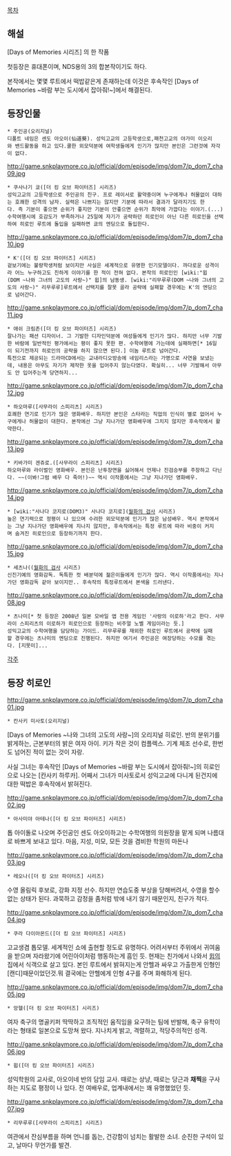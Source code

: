 [[목차]]

== 해설 ==
[Days of Memories 시리즈] 의 한 작품

첫등장은 휴대폰이며, NDS용의 3의 합본작이기도 하다.

본작에서는 몇몇 루트에서 떡밥같은게 존재하는데 이것은 후속작인 [Days of Memories ~바람 부는 도시에서 잡아줘!~]에서 해결된다.

== 등장인물 ==
 * 주인공(오리지널)
 디폴트 네임은 센도 아오이(仙道葵). 성익고교의 고등학생으로,패천고교의 야가미 이오리와 밴드활동을 하고 있다.쿨한 외모덕분에 여학생들에게 인기가 많지만 본인은 그런것에 자각이 없다.

http://game.snkplaymore.co.jp/official/dom/episode/img/dom7/p_dom7_cha09.jpg
 * 쿠사나기 쿄([더 킹 오브 파이터즈] 시리즈)
 성익고교의 고등학생으로 주인공의 친구. 프로 레이서로 활약중이며 누구에게나 허물없이 대하는 호쾌한 성격의 남자. 실력은 나쁘지는 않지만 기분에 따라서 결과가 달라지기도 한다. 즉 기분이 좋으면 순위가 좋지만 기분이 안좋으면 순위가 최악에 가깝다는 이야기.(...)
 수학여행시에 호감도가 부족하거나 25일에 자기가 공략하던 히로인이 아닌 다른 히로인을 선택하여 히로인 루트에 돌입을 실패하면 쿄의 엔딩으로 돌입한다.

http://game.snkplaymore.co.jp/official/dom/episode/img/dom7/p_dom7_cha10.jpg
 * K'([더 킹 오브 파이터즈] 시리즈)
 겉보기에는 불량학생처럼 보이지만 사실은 세계적으로 유명한 인기모델이다. 까다로운 성격이라 어느 누구하고도 친하게 이야기를 한 적이 전혀 없다. 본작의 히로인인 [wiki:"윕(DOM ~나와 그녀의 고도의 사랑~)" 윕]의 남동생. [wiki:"리무루루(DOM ~나와 그녀의 고도의 사랑~)" 리무루루]루트에서 선택지를 잘못 골라 공략에 실패할 경우에는 K'의 엔딩으로 넘어간다.

http://game.snkplaymore.co.jp/official/dom/episode/img/dom7/p_dom7_cha11.jpg
 * 애쉬 크림존([더 킹 오브 파이터즈] 시리즈)
 잘나가는 패션 디자이너. 그 기발한 디자인덕분에 여성들에게 인기가 많다. 하지만 너무 기발한 바람에 일반적인 평가에서는 평이 좋지 못한 편. 수학여행에 가는데에 실패하면[* 16일이 되기전까지 히로인의 공략을 하지 않으면 된다.] 이놈 루트로 넘어간다.
 특전으로 제공되는 드라마CD에서는 교내라디오방송에 네임리스라는 가명으로 사연을 보냈는데, 내용은 아무도 자기가 제작한 옷을 입어주지 않는다였다. 확실히... 너무 기발해서 아무도 안 입어주는게 당연하지...

http://game.snkplaymore.co.jp/official/dom/episode/img/dom7/p_dom7_cha12.jpg
 * 하오마루([사무라이 스피리츠] 시리즈)
 호쾌한 연기로 인기가 많은 영화배우. 하지만 본인은 스타라는 직업의 인식이 별로 없어서 누구에게나 허물없이 대한다. 본작에선 그냥 지나가던 영화배우에 그치지 않지만 후속작에서 활약한다.

http://game.snkplaymore.co.jp/official/dom/episode/img/dom7/p_dom7_cha13.jpg
 * 키바가미 겐쥬로.([사무라이 스피리츠] 시리즈)
 하오마루와 라이벌인 영화배우. 본인은 난투장면을 싫어해서 언제나 진검승부를 주장하고 다닌다. ~~(이봐!그럼 배우 다 죽어!)~~ 역시 이작품에서는 그냥 지나가던 영화배우.

http://game.snkplaymore.co.jp/official/dom/episode/img/dom7/p_dom7_cha14.jpg
 * [wiki:"사나다 코지로(DOM3)" 사나다 코지로]([[월화의 검사]] 시리즈)
 높은 연기력으로 정평이 나 있으며 수려한 외모덕분에 인기가 많은 남성배우. 역시 본작에서는 그냥 지나가던 영화배우에 지나지 않지만, 후속작에서는 특정 루트에 따라 비중이 커지며 숨겨진 히로인으로 등장하기까지 한다.

http://game.snkplaymore.co.jp/official/dom/episode/img/dom7/p_dom7_cha15.jpg
 * 세츠나(([[월화의 검사]] 시리즈)
 신진기예의 영화감독. 독특한 컷 배분덕에 젊은이들에게 인기가 많다. 역시 이작품에서는 지나가던 영화감독 같아 보이지만.. 후속작의 특정루트에서 본색을 드러낸다.

http://game.snkplaymore.co.jp/official/dom/episode/img/dom7/p_dom7_cha08.jpg
 * 츠나미[* 첫 등장은 2008년 일본 모바일 앱 전용 게임인 '사랑의 이로하'라고 한다. 사무라이 스피리츠의 이로하가 히로인으로 등장하는 비주얼 노벨 게임이라는 듯.]
 성익고교의 수학여행을 담당하는 가이드. 리무루루를 재외한 히로인 루트에서 공략에 실패할 경우에는 츠나미의 엔딩으로 진행된다. 하지만 여기서 주인공은 여장당하는 수모를 겪는다. [지못미]...

[[각주]]

== 등장 히로인 ==
http://game.snkplaymore.co.jp/official/dom/episode/img/dom7/p_dom7_cha01.jpg
 * 칸사키 미사토(오리지널)
[Days of Memories ~나와 그녀의 고도의 사랑~]의 오리지널 히로인.
반의 분위기를 밝게하는, 근본부터의 밝은 여자 아이.
키가 작은 것이 컴플렉스.
기계 체조 선수로, 한번도 넘어진 적이 없는 것이 자랑.

사실 그녀는 후속작인 [Days of Memories ~바람 부는 도시에서 잡아줘!~]의 히로인으로 나오는 [칸사키 하루카]. 어째서 그녀가 미사토로서 성익고교에 다니게 된건지에 대한 떡밥은 후속작에서 밝혀진다.

http://game.snkplaymore.co.jp/official/dom/episode/img/dom7/p_dom7_cha02.jpg
 * 아사미야 아테나([더 킹 오브 파이터즈] 시리즈)
톱 아이돌로 나오며 주인공인 센도 아오이하고는 수학여행의 의원장을 맡게 되며 나름대로 바쁘게 보내고 있다.
마음, 지성, 미모, 모든 것을 겸비한 학원의 마돈나

http://game.snkplaymore.co.jp/official/dom/episode/img/dom7/p_dom7_cha03.jpg
 * 레오나([더 킹 오브 파이터즈] 시리즈)
수영 올림릭 후보로, 강화 지정 선수.
하지만 연습도중 부상을 당해버려서, 수영을 할수 없는 상태가 된다.
과묵하고 감정을 좀처럼 밖에 내기 않기 때문인지, 친구가 적다. 

http://game.snkplaymore.co.jp/official/dom/episode/img/dom7/p_dom7_cha04.jpg
 * 쿠라 다이아몬드([더 킹 오브 파이터즈] 시리즈)
고교생겸 톱모델. 세계적인 쇼에 출현할 정도로 유명하다. 어려서부터 주위에서 귀여움을 받으며 자라왔기에 어린아이처럼 행동하는게 흠인 듯.
현재는 친가에서 나와서 [[윕]]의 집에서 식객으로 살고 있다.
본인 루트에서 밝혀지는게 안헬과 싸우고 가출한게 인형인 [캔디]때문이었던것.뭐 결국에는 안헬에게 인형 4구를 주며 화해하게 된다.

http://game.snkplaymore.co.jp/official/dom/episode/img/dom7/p_dom7_cha05.jpg
 * 앙헬([더 킹 오브 파이터즈] 시리즈)
여자 축구의 명골키퍼
딱딱하고 조직적인 움직임을 요구하는 팀에 반발해, 축구 유학이라는 형태로
일본으로 도망쳐 왔다. 지나치게 밝고, 격렬하고, 적당주의적인 성격.

http://game.snkplaymore.co.jp/official/dom/episode/img/dom7/p_dom7_cha06.jpg
 * 윕([더 킹 오브 파이터즈] 시리즈)
성익학원의 교사로, 아오이네 반의 담임 교사.
때로는 상냥, 때로는 당근과 '''채찍'''을 구사하는 지도로 평정이 나 있다.
전 여배우로, 업계내에서는 꽤 유명했었던 듯.

http://game.snkplaymore.co.jp/official/dom/episode/img/dom7/p_dom7_cha07.jpg
 * 리무루루([사무라이 스피리츠] 시리즈)
여관에서 잔심부름을 하며 언니를 돕는,
건강함이 넘치는 활발한 소녀.
순진한 구석이 있고, 날마다 무언가를 발견.
